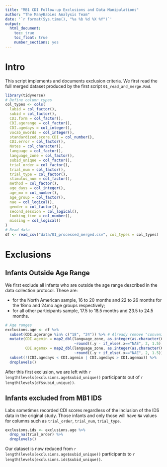 ```yaml
---
title: "MB1 CDI Follow-up Exclusions and Data Manipulations"
author: "The ManyBabies Analysis Team"
date: '`r format(Sys.time(), "%a %b %d %X %Y")`'
output: 
  html_document:
    toc: true
    toc_float: true
    number_sections: yes
---
```



# Intro

This script implements and documents exclusion criteria. We first read the full merged dataset produced by the first script `01_read_and_merge.Rmd`.

```r
library(tidyverse)
# Define column types
col_types <- cols(
  labid = col_factor(),
  subid = col_factor(),
  CDI.form = col_factor(),
  CDI.agerange = col_factor(),
  CDI.agedays = col_integer(),
  vocab_nwords = col_integer(),
  standardized.score.CDI = col_number(),
  CDI.error = col_factor(),
  Notes = col_character(),
  language = col_factor(),
  language_zone = col_factor(),
  subid_unique = col_factor(),
  trial_order = col_factor(),
  trial_num = col_factor(),
  trial_type = col_factor(),
  stimulus_num = col_factor(),
  method = col_factor(),
  age_days = col_integer(),
  age_mo = col_number(),
  age_group = col_factor(),
  nae = col_logical(),
  gender = col_factor(),
  second_session = col_logical(),
  looking_time = col_number(),
  missing = col_logical()
)
# Read data
df <- read_csv("data/01_processed_merged.csv", col_types = col_types)
```

# Exclusions

## Infants Outside Age Range

We first exclude all infants who are outside the age range described in the data collection protocol. These are:

* for the North American sample, 16 to 20 months and 22 to 26 months for the 18mo and 24mo age groups respectively;
* for all other participants sample, 17.5 to 18.5 months and 23.5 to 24.5 months.

```r
# Age ranges
exclusions.age <- df %>%
  subset(CDI.agerange %in% c("18", "24")) %>% # Already remove "convenience" data
  mutate(CDI.agemin = map2_dbl(language_zone, as.integer(as.character(CDI.agerange)),
                               ~round((.y - if_else(.x=="NAE", 2, 1.5)) * 365/12)),
         CDI.agemax = map2_dbl(language_zone, as.integer(as.character(CDI.agerange)),
                               ~round((.y + if_else(.x=="NAE", 2, 1.5)) * 365/12))) %>%
  subset(!(CDI.agedays < CDI.agemin | CDI.agedays > CDI.agemax)) %>%
  droplevels()
```

After this first exclusion, we are left with `r length(levels(exclusions.age$subid_unique))` participants out of `r length(levels(df$subid_unique))`.

## Infants excluded from MB1 IDS

Labs sometimes recorded CDI scores regardless of the inclusion of the IDS data in the original study. Those infants and only those will have `NA` values for columns such as `trial_order`, `trial_num`, `trial_type`.

```r
exclusions.ids <- exclusions.age %>%
  drop_na(trial_order) %>%
  droplevels()
```

Our dataset is now reduced from `r length(levels(exclusions.age$subid_unique))` participants to `r length(levels(exclusions.ids$subid_unique))`.
